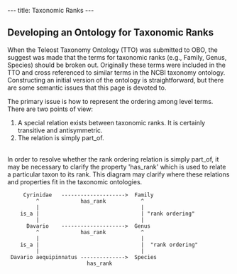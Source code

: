 ---
title: Taxonomic Ranks
---

== Developing an Ontology for Taxonomic Ranks ==

When the Teleost Taxonomy Ontology (TTO) was submitted to OBO, the suggest was made that the terms for taxonomic ranks (e.g., Family, Genus, Species) should be broken out.  Originally these terms were included in the TTO and cross referenced to similar terms in the NCBI taxonomy ontology.  Constructing an initial version of the ontology is straightforward, but there are some semantic issues that this page is devoted to.  

The primary issue is how to represent the ordering among level terms.  There are two points of view:
<ol>
<li>A special relation exists between taxonomic ranks.  It is certainly transitive and antisymmetric.
<li>The relation is simply part_of.
</ol>
<br>
In order to resolve whether the rank ordering relation is simply part_of, it may be necessary to clarify the property 'has_rank' which is used to relate a particular taxon to its rank.  This diagram may clarify where these relations and properties fit in the taxonomic ontologies.

      Cyrinidae   -------------------->  Family
          ^             has_rank           ^
          |                                |
     is_a |                                | "rank ordering"
          |                                |
       Davario    -------------------->  Genus
          ^             has_rank           ^
          |                                |
     is_a |                                |  "rank ordering"
          |                                |
  Davario aequipinnatus -------------->  Species
                          has_rank